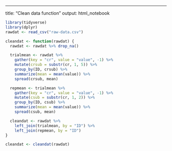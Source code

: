 ---
title: "Clean data function"
output: html_notebook


```r
library(tidyverse)
library(dplyr)
rawdat <- read_csv("raw-data.csv")
```


```r
cleandat <- function(rawdat) {
  rawdat <- rawdat %>% drop_na()

  trialmean <- rawdat %>%
    gather(key = "cr", value = "value", -1) %>%
    mutate(crsub = substr(cr, 1, 5)) %>%
    group_by(ID, crsub) %>%
    summarize(mean = mean(value)) %>%
    spread(crsub, mean)

  repmean <- trialmean %>%
    gather(key = "cr", value = "value", -1) %>%
    mutate(csub = substr(cr, 1, 2)) %>%
    group_by(ID, csub) %>%
    summarize(mean = mean(value)) %>%
    spread(csub, mean)

  cleandat <- rawdat %>%
    left_join(trialmean, by = "ID") %>%
    left_join(repmean, by = "ID")
}
```

```r
cleandat <- cleandat(rawdat)
```
